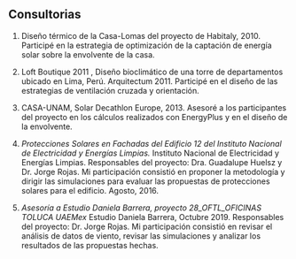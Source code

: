## Consultorias

1.  Diseño térmico de la Casa-Lomas del proyecto de Habitaly, 2010.
    Participé en la estrategia de optimización de la captación de
    energía solar sobre la envolvente de la casa.

2.  Loft Boutique 2011 , Diseño bioclimático de una torre de
    departamentos ubicado en Lima, Perú. Arquitectum 2011. Participé en
    el diseño de las estrategias de ventilación cruzada y orientación.

3.  CASA-UNAM, Solar Decathlon Europe, 2013. Asesoré a los participantes
    del proyecto en los cálculos realizados con EnergyPlus y en el
    diseño de la envolvente.

4.  *Protecciones Solares en Fachadas del Edificio 12 del Instituto
    Nacional de Electricidad y Energías Limpias.* Instituto Nacional de
    Electricidad y Energías Limpias. Responsables del proyecto: Dra.
    Guadalupe Huelsz y Dr. Jorge Rojas. Mi participación consistió en
    proponer la metodología y dirigir las simulaciones para evaluar las
    propuestas de protecciones solares para el edificio. Agosto, 2016.

5.  *Asesoría a Estudio Daniela Barrera, proyecto 28_OFTL_OFICINAS
    TOLUCA UAEMex* Estudio Daniela Barrera, Octubre 2019. Responsables
    del proyecto: Dr. Jorge Rojas. Mi participación consistió en revisar
    el análisis de datos de viento, revisar las simulaciones y analizar
    los resultados de las propuestas hechas.

